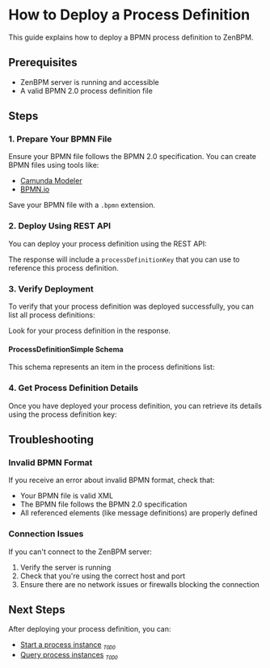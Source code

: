 
# How to Deploy a Process Definition

This guide explains how to deploy a BPMN process definition to ZenBPM.

## Prerequisites

- ZenBPM server is running and accessible
- A valid BPMN 2.0 process definition file

## Steps

### 1. Prepare Your BPMN File

Ensure your BPMN file follows the BPMN 2.0 specification. You can create BPMN files using tools like:

- [Camunda Modeler](https://camunda.com/download/modeler/)
- [BPMN.io](https://bpmn.io/)

Save your BPMN file with a `.bpmn` extension.

### 2. Deploy Using REST API

You can deploy your process definition using the REST API:

<ApiOperation id="api" pointer="#/paths/~1process-definitions/post" example={true} />

The response will include a `processDefinitionKey` that you can use to reference this process definition.

### 3. Verify Deployment

To verify that your process definition was deployed successfully, you can list all process definitions:

<ApiOperation id="api" pointer="#/paths/~1process-definitions/get" example={true} />

Look for your process definition in the response.

#### ProcessDefinitionSimple Schema
This schema represents an item in the process definitions list:

<ApiSchema id="api" pointer="#/components/schemas/ProcessDefinitionSimple" />

### 4. Get Process Definition Details

Once you have deployed your process definition, you can retrieve its details using the process definition key:

<ApiOperation id="api" pointer="#/paths/~1process-definitions~1{processDefinitionKey}/get" example={true} />

## Troubleshooting

### Invalid BPMN Format

If you receive an error about invalid BPMN format, check that:

- Your BPMN file is valid XML
- The BPMN file follows the BPMN 2.0 specification
- All referenced elements (like message definitions) are properly defined

### Connection Issues

If you can't connect to the ZenBPM server:

1. Verify the server is running
2. Check that you're using the correct host and port
3. Ensure there are no network issues or firewalls blocking the connection

## Next Steps

After deploying your process definition, you can:

[//]: # (TODO: Link documents after creation)
- [Start a process instance](/future-feature) <sub>*`TODO`*</sub>
- [Query process instances](/future-feature) <sub>*`TODO`*</sub>
